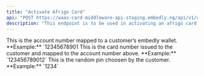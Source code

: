 ```yaml
---
title: "Activate Afrigo Card"
api: "POST https://waas-card-middleware-api-staging.embedly.ng/api/v1/cards/afrigo/issue-card"
description: "This endpoint is to be used in activating an afrigo card issued to a customer."
---
```


<ParamField body="accountNumber" type="string" required>
	This is the account number mapped to a customer’s embedly wallet. **Example:**
	`12345678901
</ParamField>
<ParamField body="cardNumber" type="string" required>
	This is the card number issued to the customer and mapped to the account
	number above. **Example:** `123456789012`
</ParamField>
<ParamField body="pin" type="string" required>
	This is the random pin choosen by the customer. **Example:** `1234`
</ParamField>
